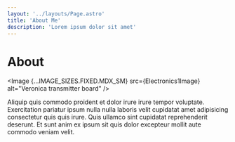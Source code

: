 ```yaml
---
layout: '../layouts/Page.astro'
title: 'About Me'
description: 'Lorem ipsum dolor sit amet'
---
```




# About

<Image {...IMAGE_SIZES.FIXED.MDX_SM} src={Electronics1Image} alt="Veronica transmitter board" />

Aliquip quis commodo proident et dolor irure irure tempor voluptate. Exercitation pariatur ipsum nulla nulla laboris velit cupidatat amet adipisicing consectetur quis quis irure. Quis ullamco sint cupidatat reprehenderit deserunt. Et sunt anim ex ipsum sit quis dolor excepteur mollit aute commodo veniam velit. 


